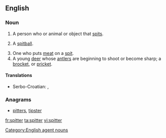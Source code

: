 ==English==

===Noun===
{{en-noun}}

# A person who or animal or object that [[spit]]s.
# {{baseball}} A [[spitball]].
# One who puts [[meat]] on a [[spit]].
# A young [[deer]] whose [[antler]]s are beginning to shoot or become sharp; a [[brocket]], or [[pricket]].

====Translations====
{{rfc-tsort|duplicate language: Serbo-Croatian}}
{{trans-top|a person, animal or object that spits}}
* Serbo-Croatian: {{t|sh|pljuvač|m|alt=pljùvāč}}, {{t|sh|pljuvačica|f|alt=pljuvàčica}}
{{trans-mid}}
{{trans-bottom}}

===Anagrams===
* [[pitters#English|pitters]], [[tipster#English|tipster]]

[[Category:English agent nouns]]

[[fr:spitter]]
[[ta:spitter]]
[[vi:spitter]]